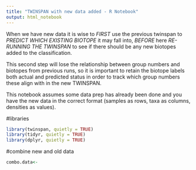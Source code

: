 ```yaml
---
title: "TWINSPAN with new data added - R Notebook"
output: html_notebook
---
```

When we have new data it is wise to *FIRST* use the previous twinspan to *PREDICT WHICH EXISTING BIOTOPE* it may fall into, *BEFORE* here *RE-RUNNING THE TWINSPAN* to see if there should be any new biotopes added to the classification.

This second step will lose the relationship between group numbers and biotopes from previous runs, so it is important to retain the biotope labels both actual and predicted status in order to track which group numbers these align with in the new TWINSPAN.

This notebook assumes some data prep has already been done and you have the new data in the correct format (samples as rows, taxa as columns, densities as values).

#libraries
```r
library(twinspan, quietly = TRUE)
library(tidyr, quietly = TRUE)
library(dplyr, quietly = TRUE)
```

#combine new and old data

```r
combo.data<-
```

